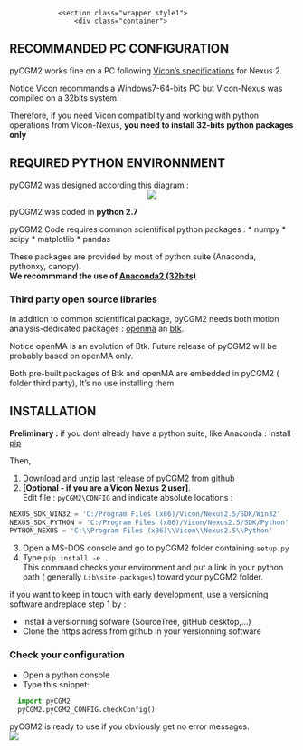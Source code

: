 <!---
output:
  html_document:
    toc: true
    toc_depth: 5
--->


<!--html_preserve-->
				<section class="wrapper style1">
					<div class="container">
<!--/html_preserve-->

<!--
<div class="jumbotron">
# Table of Contents
</div>
-->


## RECOMMANDED PC CONFIGURATION 

pyCGM2 works fine on a PC following [Vicon's specifications](https://www.vicon.com/faqs)  for Nexus 2.


<div class="alert alert-dismissible alert-warning">

Notice Vicon recommands a Windows7-64-bits PC but Vicon-Nexus was compiled on a 32bits system. 

Therefore, if you need Vicon compatiblity and working with python operations from Vicon-Nexus, **you need to install 32-bits python packages only**

</div>


## REQUIRED  PYTHON ENVIRONNMENT 


pyCGM2 was designed according this diagram :
<center>
  <img src="diagrams/diagramPyCGM2.png"><br>
</center>

pyCGM2 was coded in  **python 2.7**

pyCGM2 Code requires common scientifical python packages : 
 * numpy
 * scipy
 * matplotlib
 * pandas

These packages are provided by most of python suite (Anaconda, pythonxy, canopy).<br> 
**We recommmand the use of [Anaconda2 (32bits)](https://www.continuum.io/downloads)**


### Third party open source libraries

In addition to common scientifical package, pyCGM2 needs both motion analysis-dedicated packages : [openma](https://openma.org) an [btk](https://github.com/Biomechanical-ToolKit/BTKCore).

Notice openMA is an evolution of Btk. Future release of pyCGM2 will be probably based on openMA only.


<div class="alert alert-dismissible alert-warning">
Both pre-built packages of Btk and openMA are embedded in pyCGM2 ( folder third party), It's no use installing them
</div>

## INSTALLATION

**Preliminary : ** if you dont already have a python suite, like Anaconda : Install [pip](https://pip.pypa.io/en/stable/installing/)

Then, 

 1. Download and unzip last release of  pyCGM2 from [github](https://github.com/pyCGM2/pyCGM2/releases)
 2. **[Optional - if you are a Vicon Nexus 2 user]**. <br> 
 Edit file : `pyCGM2\CONFIG` and indicate absolute locations :<br>
```python
NEXUS_SDK_WIN32 = 'C:/Program Files (x86)/Vicon/Nexus2.5/SDK/Win32'
NEXUS_SDK_PYTHON = 'C:/Program Files (x86)/Vicon/Nexus2.5/SDK/Python'
PYTHON_NEXUS = 'C:\\Program Files (x86)\\Vicon\\Nexus2.5\\Python'
```
 3. Open a MS-DOS console and go to pyCGM2 folder containing `setup.py`
 4. Type `pip install -e .` <br> This command checks your environment and put a link in your python path ( generally `Lib\site-packages`) toward your pyCGM2 folder.


if you want to keep in touch with early development, use a versioning software andreplace step 1 by : 


 * Install a versionning sofware (SourceTree, gitHub desktop,...)  
 * Clone the https adress from github in your versionning software



### Check your configuration

 * Open a python console
 * Type this snippet:
```python
  import pyCGM2
  pyCGM2.pyCGM2_CONFIG.checkConfig()
```

pyCGM2 is ready to use if you obviously get no error messages.<br>
 <img src="images/install/pycgm2-checkConfig-success.png">
 

<!--html_preserve-->
</div>
</section>
<!--/html_preserve-->


